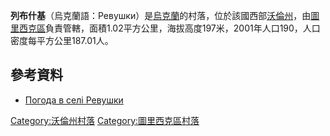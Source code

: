 {{coord|50|56|0|N|24|32|12|E|scale:30000|display=title}}

'''列布什基'''（烏克蘭語：Ревушки）是[[烏克蘭|烏克蘭]]的村落，位於該國西部[[沃倫州|沃倫州]]，由[[圖里西克區|圖里西克區]]負責管轄，面積1.02平方公里，海拔高度197米，2001年人口190，人口密度每平方公里187.01人。

==參考資料==
* [http://weather.in.ua/ua/volynskaja/22190 Погода в селі Ревушки] {{Wayback|url=http://weather.in.ua/ua/volynskaja/22190 |date=20111219092253 }}

[[Category:沃倫州村落|Category:沃倫州村落]]
[[Category:圖里西克區村落|Category:圖里西克區村落]]


{{Volyn-geo-stub}}